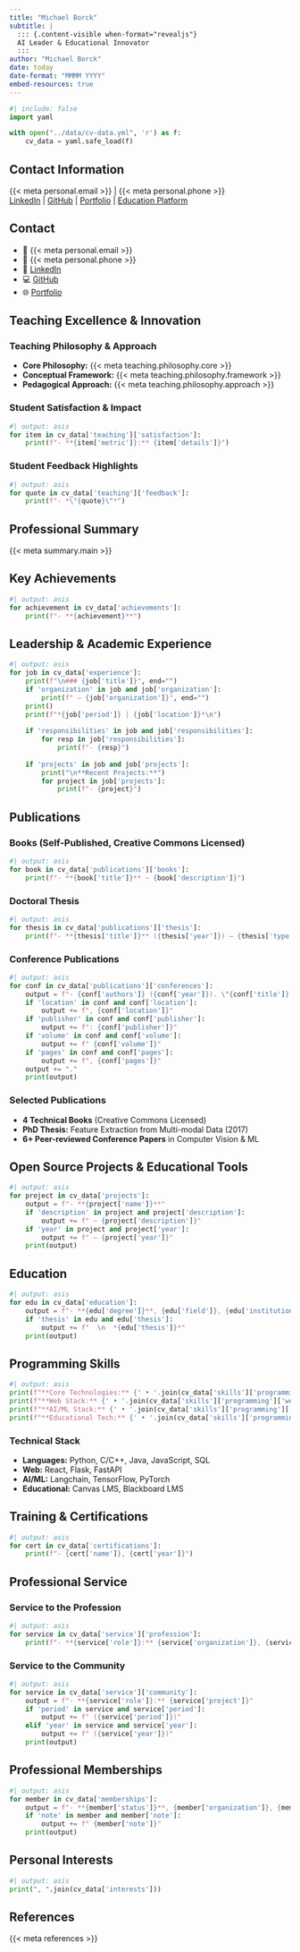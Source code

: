```yaml
---
title: "Michael Borck"
subtitle: |
  ::: {.content-visible when-format="revealjs"}
  AI Leader & Educational Innovator
  :::
author: "Michael Borck"
date: today
date-format: "MMMM YYYY"
embed-resources: true
---
```


```python
#| include: false
import yaml

with open("../data/cv-data.yml", 'r') as f:
    cv_data = yaml.safe_load(f)
```

::: {.content-visible unless-format="revealjs"}
## Contact Information

{{< meta personal.email >}} | {{< meta personal.phone >}}  
[LinkedIn]({{< meta personal.linkedin >}}) | [GitHub]({{< meta personal.github >}}) | [Portfolio]({{< meta personal.portfolio >}}) | [Education Platform]({{< meta personal.education_platform >}})
:::

::: {.content-visible when-format="revealjs"}
## Contact

- 📧 {{< meta personal.email >}}
- 📱 {{< meta personal.phone >}}
- 🔗 [LinkedIn]({{< meta personal.linkedin >}})
- 💻 [GitHub]({{< meta personal.github >}})
- 🌐 [Portfolio]({{< meta personal.portfolio >}})
:::

## Teaching Excellence & Innovation {.content-visible when-format="html"}

### Teaching Philosophy & Approach

- **Core Philosophy:** {{< meta teaching.philosophy.core >}}
- **Conceptual Framework:** {{< meta teaching.philosophy.framework >}}
- **Pedagogical Approach:** {{< meta teaching.philosophy.approach >}}

### Student Satisfaction & Impact

```python
#| output: asis
for item in cv_data['teaching']['satisfaction']:
    print(f"- **{item['metric']}:** {item['details']}")
```

### Student Feedback Highlights

```python
#| output: asis
for quote in cv_data['teaching']['feedback']:
    print(f"- *\"{quote}\"*")
```

## Professional Summary

{{< meta summary.main >}}

## Key Achievements

```python
#| output: asis
for achievement in cv_data['achievements']:
    print(f"- **{achievement}**")
```

## Leadership & Academic Experience

```python
#| output: asis
for job in cv_data['experience']:
    print(f"\n### {job['title']}", end="")
    if 'organization' in job and job['organization']:
        print(f" — {job['organization']}", end="")
    print()
    print(f"*{job['period']} | {job['location']}*\n")
    
    if 'responsibilities' in job and job['responsibilities']:
        for resp in job['responsibilities']:
            print(f"- {resp}")
    
    if 'projects' in job and job['projects']:
        print("\n**Recent Projects:**")
        for project in job['projects']:
            print(f"- {project}")
```

## Publications

::: {.content-visible unless-format="revealjs"}
### Books (Self-Published, Creative Commons Licensed)

```python
#| output: asis
for book in cv_data['publications']['books']:
    print(f"- **{book['title']}** – {book['description']}")
```

### Doctoral Thesis

```python
#| output: asis
for thesis in cv_data['publications']['thesis']:
    print(f"- **{thesis['title']}** ({thesis['year']}) – {thesis['type']}, {thesis['fields']}. {thesis['description']}")
```

### Conference Publications

```python
#| output: asis
for conf in cv_data['publications']['conferences']:
    output = f"- {conf['authors']} ({conf['year']}). \"{conf['title']}.\" *{conf['venue']}*"
    if 'location' in conf and conf['location']:
        output += f", {conf['location']}"
    if 'publisher' in conf and conf['publisher']:
        output += f": {conf['publisher']}"
    if 'volume' in conf and conf['volume']:
        output += f" {conf['volume']}"
    if 'pages' in conf and conf['pages']:
        output += f", {conf['pages']}"
    output += "."
    print(output)
```
:::

::: {.content-visible when-format="revealjs"}
### Selected Publications

- **4 Technical Books** (Creative Commons Licensed)
- **PhD Thesis:** Feature Extraction from Multi-modal Data (2017)
- **6+ Peer-reviewed Conference Papers** in Computer Vision & ML
:::

## Open Source Projects & Educational Tools

```python
#| output: asis
for project in cv_data['projects']:
    output = f"- **{project['name']}**"
    if 'description' in project and project['description']:
        output += f" – {project['description']}"
    if 'year' in project and project['year']:
        output += f" – {project['year']}"
    print(output)
```

## Education

```python
#| output: asis
for edu in cv_data['education']:
    output = f"- **{edu['degree']}**, {edu['field']}, {edu['institution']}, {edu['year']}"
    if 'thesis' in edu and edu['thesis']:
        output += f"  \n  *{edu['thesis']}*"
    print(output)
```

## Programming Skills

::: {.content-visible unless-format="revealjs"}
```python
#| output: asis
print(f"**Core Technologies:** {' • '.join(cv_data['skills']['programming']['core'])}")
print(f"**Web Stack:** {' • '.join(cv_data['skills']['programming']['web'])}")
print(f"**AI/ML Stack:** {' • '.join(cv_data['skills']['programming']['ai_ml'])}")
print(f"**Educational Tech:** {' • '.join(cv_data['skills']['programming']['educational'])}")
```
:::

::: {.content-visible when-format="revealjs"}
### Technical Stack

- **Languages:** Python, C/C++, Java, JavaScript, SQL
- **Web:** React, Flask, FastAPI
- **AI/ML:** Langchain, TensorFlow, PyTorch
- **Educational:** Canvas LMS, Blackboard LMS
:::

## Training & Certifications {.content-visible unless-format="revealjs"}

```python
#| output: asis
for cert in cv_data['certifications']:
    print(f"- {cert['name']}, {cert['year']}")
```

## Professional Service {.content-visible unless-format="revealjs"}

### Service to the Profession

```python
#| output: asis
for service in cv_data['service']['profession']:
    print(f"- **{service['role']}:** {service['organization']}, {service['year']}")
```

### Service to the Community

```python
#| output: asis
for service in cv_data['service']['community']:
    output = f"- **{service['role']}:** {service['project']}"
    if 'period' in service and service['period']:
        output += f" ({service['period']})"
    elif 'year' in service and service['year']:
        output += f" ({service['year']})"
    print(output)
```

## Professional Memberships {.content-visible unless-format="revealjs"}

```python
#| output: asis
for member in cv_data['memberships']:
    output = f"- **{member['status']}**, {member['organization']}, {member['year']}"
    if 'note' in member and member['note']:
        output += f" {member['note']}"
    print(output)
```

## Personal Interests {.content-visible unless-format="revealjs"}

```python
#| output: asis
print(", ".join(cv_data['interests']))
```

## References

{{< meta references >}}